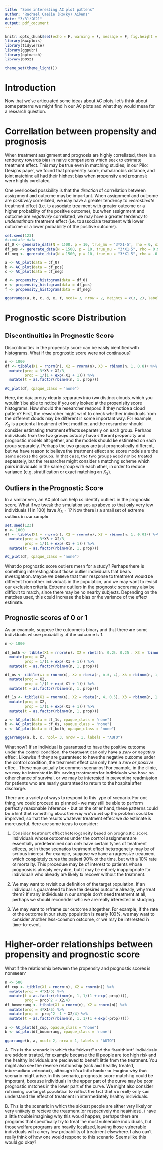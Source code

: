 ```yaml
---
title: "Some interesting AC plot pattens"
author: "Rachael Caelie (Rocky) Aikens"
date: "3/31/2021"
output: pdf_document
---
```


```r
knitr::opts_chunk$set(echo = F, warning = F, message = F, fig.height = 4, fig.width = 5, fig.align= "center")
library(RACplots)
library(tidyverse)
library(ggpubr)
library(optmatch)
library(DOS2)

theme_set(theme_light())
```

# Introduction

Now that we've articulated some ideas about AC plots, let's think about some patterns we might find in our AC plots and what they would mean for a research question.

\pagebreak

# Correllation between propensity and prognosis

When treatment assignment and prognosis are highly correllated, there is a tendency towards bias in naive comparisons which seek to estimate treatment effect.  This may be true even in matching studies; in our Pilot Designs paper, we found that propensity score, mahalanobis distance, and joint matching all had their highest bias when propensity and prognosis were highly corellated.

One overlooked possibility is that the _direction_ of correllation between assignment and outcome may be important.  When assignment and outcome are _positively_ correllated, we may have a greater tendency to _overestimate_ treatment effect (i.e. to associate treatment with greater outcome or a higher probability of the positive outcome), but when assignment and outcome are _negatively_ correllated, we may have a greater tendency to _underestimate_ treatment effect (i.e. to associate treatment with lower outcome or a lower probability of the positive outcome).

```r
set.seed(123)
#simulate data
df_0 <- generate_data(N = 1500, p = 10, true_mu = "3*X1-5", rho = 0, sigma = 1)
df_pos <- generate_data(N = 1500, p = 10, true_mu = "3*X1-5", rho = 0.9, sigma = 1)
df_neg <- generate_data(N = 1500, p = 10, true_mu = "3*X1-5", rho = -0.9, sigma = 1)

a <- AC_plot(data = df_0)
b <- AC_plot(data = df_pos)
c <- AC_plot(data = df_neg)

d <- propensity_histogram(data = df_0)
e <- propensity_histogram(data = df_pos)
f <- propensity_histogram(data = df_neg)

ggarrange(a, b, c, d, e, f, ncol= 3, nrow = 2, heights = c(3, 2), labels = "AUTO")
```

\pagebreak

# Prognostic score Distribution

## Discontinuities in Prognostic Score

Discontinuities in the propensity score can be easily identified with histograms.  What if the prognostic score were not continuous?

```r
n <- 1000
df <- tibble(X1 = rnorm(n), X2 = rnorm(n), X3 = rbinom(n, 1, 0.8)) %>%
  mutate(prog = 3*X3 + X2/3,
         prop = 1/(1 + exp(-X1 + 1))) %>%
  mutate(t = as.factor(rbinom(n, 1, prop)))
```

```r
AC_plot(df, opaque_class = "none")
```

Here, the data pretty clearly separates into two distinct clouds, which you wouldn't be able to notice if you only looked at the propenisity score histograms.  How should the researcher respond if they notice a cloud pattern?  First, the researcher might want to check whether individuals from the different clouds may be different in some important way.  For example, $X_3$ is a potential treatment effect modifier, and the researcher should consider estimating treatment effects separately on each group.  Perhaps individuals from the two groups actually have different propensity and prognostic models altogether, and the models should be estimated on each group separately.  Perhaps the two groups are just prognostically different, but we have reason to believe the treatment effect and score models are the same across the groups.  In that case, the two groups need not be treated separately, but the researcher might consider a matching scheme which pairs individuals in the same group with each other, in order to reduce variance (e.g. stratification or exact matching on $X_3$).

\pagebreak

## Outliers in the Prognostic Score

In a similar vein, an AC plot can help us identify outliers in the prognostic score.  What if we tweak the simulation set-up above so that only very few individuals (1 in 100) have $X_3 = 1$?  Now there is a small set of extreme outliers in our sample:

```r
set.seed(123)
n <- 1000
df <- tibble(X1 = rnorm(n), X2 = rnorm(n), X3 = rbinom(n, 1, 0.01)) %>%
  mutate(prog = 3*X3 + X2/3,
         prop = 1/(1 + exp(-X1 + 1))) %>%
  mutate(t = as.factor(rbinom(n, 1, prop)))
```

```r
AC_plot(df, opaque_class = "none")
```

What do prognostic score outliers mean for a study? Perhaps there is something interesting about those outlier individuals that bears investigation.  Maybe we believe that their response to treatment would be different from other individuals in the population, and we may want to revisit our exclusion criteria.  Extreme outliers in the prognostic score may also be difficult to match, since there may be no nearby subjects.  Depending on the matches used, this could increase the bias or the variance of the effect estimate.

\pagebreak

## Prognostic scores of 0 or 1

As an example, suppose the outcome is binary and that there are some individuals whose probability of the outcome is 1.

```r
n <- 1000

df_both <- tibble(X1 = rnorm(n), X2 = rbeta(n, 0.25, 0.25), X3 = rbinom(n, 1, 0.4)) %>%
  mutate(prog = X2,
         prop = 1/(1 + exp(-X1 + 1))) %>%
  mutate(t = as.factor(rbinom(n, 1, prop)))

df_0s <- tibble(X1 = rnorm(n), X2 = rbeta(n, 0.5, 4), X3 = rbinom(n, 1, 0.4)) %>%
  mutate(prog = X2,
         prop = 1/(1 + exp(-X1 + 1))) %>%
  mutate(t = as.factor(rbinom(n, 1, prop)))

df_1s <- tibble(X1 = rnorm(n), X2 = rbeta(n, 4, 0.5), X3 = rbinom(n, 1, 0.4)) %>%
  mutate(prog = X2,
         prop = 1/(1 + exp(-X1 + 1))) %>%
  mutate(t = as.factor(rbinom(n, 1, prop)))
```

```r
a <- AC_plot(data = df_1s, opaque_class = "none")
b <- AC_plot(data = df_0s, opaque_class = "none")
c <- AC_plot(data = df_both, opaque_class = "none")

ggarrange(a, b, c, ncol= 3, nrow = 1, labels = "AUTO")
```

What now? If an individual is guaranteed to have the positive outcome under the control condition, the treatment can only have a _zero or negative_ effect.  Likewise if they are guaranteed to have the negative outcome under the control condition, the treatment effect can only have a _zero or positive_ effect.  These may actually be common scenarios! For example, in the clinic, we may be interested in life-saving treatments for individuals who have no other chance of survival, or we may be interested in preventing readmission for patients who are nearly guaranteed to return to the hospital after discharge.

There are a variety of ways to respond to this type of scenario.  For one thing, we could proceed as planned - we may still be able to perform perfectly reasonable inference - but on the other hand, these patterns could be a hint that something about the way we've set up the problem could be improved, so that the results whatever treatment effect we _do_ estimate is more useful. Here are some ideas to consider:

1. Consider treatment effect heterogeneity based on prognostic score. Individuals whose outcomes under the control assignment are essentially predetermined can only have certain types of treatment effects, so in these scenarios treatment effect heterogeneity may be of serious interest. For example, suppose we have an agressive treatment which completely cures the patient 90% of the time, but with a 10% rate of mortality.  This procedure may be of interest to patients whose prognosis is already very dire, but it may be entirely inappropriate for individuals who already are likely to recover without the treatment.

2. We may want to revisit our definition of the target population.  If an individual is guaranteed to have the desired outcome already, why treat them?  If many individuals in our sample don't need treatment at all, perhaps we should reconsider who we are really interested in studying.

3. We may want to reframe our outcome altogether. For example, if the rate of the outcome in our study population is nearly 100%, we may want to consider another less-common outcome, or we may be interested in time-to-event.

\pagebreak

# Higher-order relationships between propensity and prognostic score

What if the relationship between the propensity and prognostic scores is nonlinear?

```r
n <- 500
df_cup <- tibble(X1 = rnorm(n), X2 = rnorm(n)) %>%
  mutate(prop = 4*X1/5) %>%
  mutate(t = as.factor(rbinom(n, 1, 1/(1 + exp(-prop)))),
         prog = prop^2 + X2/4)
df_boomerang <- tibble(X1 = rnorm(n), X2 = rnorm(n)) %>%
  mutate(prog = 4*X1/5) %>%
  mutate(prop = -prog^2 -1 + X2/4) %>%
  mutate(t = as.factor(rbinom(n, 1, 1/(1 + exp(-prop)))))
```

```r
a <- AC_plot(df_cup, opaque_class = "none")
b <- AC_plot(df_boomerang, opaque_class = "none")

ggarrange(b, a, ncol= 2, nrow = 1, labels = "AUTO")
```

A. This is the scenario in which the "sickest" and the "healthiest" individuals are seldom treated, for example because the ill people are too high risk and the healthy individuals are percieved to benefit little from the treatment.  You might also see the reverse relationship (sick and healthy treated, intermediate untreated), although it's a little harder to imagine why that scenario might arise.  In this scenario, prognostic score matching could be important, because individuals in the upper part of the curve may be poor prognostic matches in the lower part of the curve.  We might also consider reframing our target population to reflect the fact that we really only can understand the effect of treatment in intermediately healthy individuals.

B. This is the scenario in which the sickest people are either very likely or very unlikely to recieve the treatment (or respectively the healthiest).  I have a little trouble imagining why this would happen; perhaps there are programs that specifically try to treat the most vulnerable individuals, but those welfare programs are heavily localized, leaving those vulnerable individuals with a very low probability of treatment elsewhere.  I also can't really think of how one would respond to this scenario.  Seems like this would go okay?
